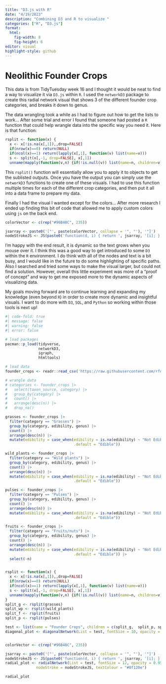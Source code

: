 ```yaml
---
title: "D3.js with R"
date: "4/19/2023"
description: "Combining D3 and R to visualize "
categories: ["R", "D3.js"]
format:
  html:
    fig-width: 8
    fig-height: 6
editor: visual
highlight-style: github
---
```


<div>

# Neolithic Founder Crops

This data is from TidyTuesday week 16 and I thought it would be neat to find a way to visualize it via `D3.js` within `R`. I used the `networkD3` package to create this radial network visual that shows 3 of the different founder crop categories, and breaks it down to genus.

The data wrangling took a while as I had to figure out how to get the lists to work... After some trial and error I found that someone had posted a `R` function that could help wrangle data into the specific way you need it. Here is that function:

``` r
rsplit <- function(x) {
  x <- x[!is.na(x[,1]),,drop=FALSE]
  if(nrow(x)==0) return(NULL)
  if(ncol(x)==1) return(lapply(x[,1], function(v) list(name=v)))
  s <- split(x[,-1, drop=FALSE], x[,1])
  unname(mapply(function(v,n) {if(!is.null(v)) list(name=n, children=v) else list(name=n)}, lapply(s, rsplit), names(s), SIMPLIFY=FALSE))
```

This `rsplit()` function will essentially allow you to apply it to objects to get the sublisted outputs. Once you have the output you can simply use the `networkD3` functions to create one of these visuals. I had to use this function multiple times for each of the different crop categories, and then put it all into a data frame to prepare my data.

Finally I had the visual I wanted except for the colors... After more research I ended up finding this bit of code that allowed me to apply custom colors using `js` on the back end.

``` r
colorVector <- c(rep("#96B48C", 235))

jsarray <- paste0('["', paste(colorVector, collapse = '", "'), '"]')
nodeStrokeJS <- JS(paste0('function(d, i) { return ', jsarray, '[i]; }'))
```

I'm happy with the end result, it is dynamic so the text grows when you mouse over it. I think this was a good way to get introduced to some `D3` within the `R` environment. I do think with all of the nodes and text is a bit busy, and I would like in the future to do some highlighting of specific paths. Also I searched and tried some ways to make the visual larger, but could not find a solution. However, overall this little experiment was more of a "proof of concept" and way to get me exposed more to the dynamic aspects of visualizing data.

My goals moving forward are to continue learning and expanding my knowledge (even beyond `R`) in order to create more dynamic and insightful visuals. I want to do more with `D3`, `SQL`, and `Python` so working within those tools is next up!

```r
#| code-fold: true
#| message: false
#| warning: false
#| error: false

# load packages
pacman::p_load(tidyverse,
               networkD3,
               igraph,
               htmltools)

# load data
founder_crops <- readr::read_csv('https://raw.githubusercontent.com/rfordatascience/tidytuesday/master/data/2023/2023-04-18/founder_crops.csv')

# wrangle data
# categories <- founder_crops |>
#   select(taxon_source, category) |>
#   group_by(category) |>
#   count() |>
#   arrange(desc(n)) |>
#   drop_na()

grasses <- founder_crops |>
  filter(category == "Grasses") |>
  group_by(category, edibility, genus) |>
  count() |>
  arrange(desc(n)) |>
  mutate(edibility = case_when(edibility = is.na(edibility) ~ "Not Edible",
                               .default = "Edible"))

wild_plants <- founder_crops |>
  filter(category == "Wild plants") |>
  group_by(category, edibility, genus) |>
  count() |>
  arrange(desc(n)) |>
  mutate(edibility = case_when(edibility = is.na(edibility) ~ "Not Edible",
                               .default = "Edible"))

pulses <- founder_crops |>
  filter(category == "Pulses") |>
  group_by(category, edibility, genus) |>
  count() |>
  arrange(desc(n)) |>
  mutate(edibility = case_when(edibility = is.na(edibility) ~ "Not Edible",
                               .default = "Edible"))

fruits <- founder_crops |>
  filter(category == "Fruits/nuts") |>
  group_by(category, edibility, genus) |>
  count() |>
  arrange(desc(n)) |>
  mutate(edibility = case_when(edibility = is.na(edibility) ~ "Not Edible",
                               .default = "Edible")) |>
  select(-n)


rsplit <- function(x) {
  x <- x[!is.na(x[,1]),,drop=FALSE]
  if(nrow(x)==0) return(NULL)
  if(ncol(x)==1) return(lapply(x[,1], function(v) list(name=v)))
  s <- split(x[,-1, drop=FALSE], x[,1])
  unname(mapply(function(v,n) {if(!is.null(v)) list(name=n, children=v) else list(name=n)}, lapply(s, rsplit), names(s), SIMPLIFY=FALSE))
}
split_g <- rsplit(grasses)
split_wp <- rsplit(wild_plants)
split_f <- rsplit(fruits)
split_p <- rsplit(pulses)

test <- list(name = "Founder Crops", children = c(split_g,  split_p, split_wp))
diagonal_plot <- diagonalNetwork(List = test, fontSize = 10, opacity = 0.9)


colorVector <- c(rep("#96B48C", 235))

jsarray <- paste0('["', paste(colorVector, collapse = '", "'), '"]')
nodeStrokeJS <- JS(paste0('function(d, i) { return ', jsarray, '[i]; }'))
radial_plot <- radialNetwork(List = test, fontSize = 12, opacity = 0.95, linkColour = nodeStrokeJS, nodeColour = nodeStrokeJS,
              nodeStroke = nodeStrokeJS, textColour = "#0f120e")

radial_plot

```

</div>
